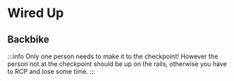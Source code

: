 
# Wired Up

## Backbike
:::info
Only one person needs to make it to the checkpoint! However the person not at the checkpoint should be up on the rails, otherwise you have to RCP and lose some time.
:::